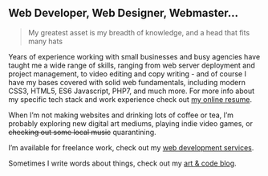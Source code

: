 ## Web Developer, Web Designer, Webmaster...

> My greatest asset is my breadth of knowledge, and a head that fits many hats

Years of experience working with small businesses and busy agencies have taught me a wide range of skills, ranging from web server deployment and project management, to video editing and copy writing - and of course I have my bases covered with solid web fundamentals, including modern CSS3, HTML5, ES6 Javascript, PHP7, and much more. For more info about my specific tech stack and work experience check out <a href="/resume/">my online resume</a>.

When I’m not making websites and drinking lots of coffee or tea, I’m probably exploring new digital art mediums, playing indie video games, or <span style="text-decoration: line-through">checking out some local music</span> quarantining.

I’m available for freelance work, check out my <a href="/services/">web development services</a>.

Sometimes I write words about things, check out my <a href="/blog/">art & code blog</a>.